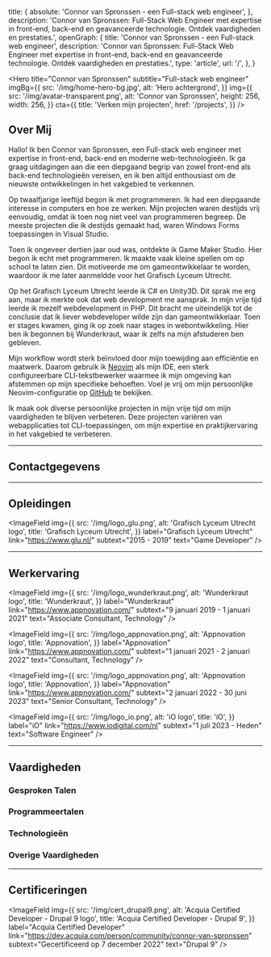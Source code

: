 
  title: {
    absolute: 'Connor van Spronssen - een Full-stack web engineer',
  },
  description:
    'Connor van Spronssen: Full-Stack Web Engineer met expertise in front-end, back-end en geavanceerde technologie. Ontdek vaardigheden en prestaties.',
  openGraph: {
    title: 'Connor van Spronssen - een Full-stack web engineer',
    description:
      'Connor van Spronssen: Full-Stack Web Engineer met expertise in front-end, back-end en geavanceerde technologie. Ontdek vaardigheden en prestaties.',
    type: 'article',
    url: '/',
  },
}

<Hero
  title="Connor van Spronssen"
  subtitle="Full-stack web engineer"
  imgBg={{
    src: '/img/home-hero-bg.jpg',
    alt: 'Hero achtergrond',
  }}
  img={{
    src: '/img/avatar-transparent.png',
    alt: 'Connor van Spronssen',
    height: 256,
    width: 256,
  }}
  cta={{
    title: 'Verken mijn projecten',
    href: '/projects',
  }}
/>

<ContentContainer>

## Over Mij

Hallo! Ik ben Connor van Spronssen, een Full-stack web engineer met expertise in front-end, back-end en moderne web-technologieën.
Ik ga graag uitdagingen aan die een diepgaand begrip van zowel front-end als back-end technologieën vereisen,
en ik ben altijd enthousiast om de nieuwste ontwikkelingen in het vakgebied te verkennen.

Op twaalfjarige leeftijd begon ik met programmeren.
Ik had een diepgaande interesse in computers en hoe ze werken.
Mijn projecten waren destijds vrij eenvoudig, omdat ik toen nog niet veel van programmeren begreep.
De meeste projecten die ik destijds gemaakt had, waren Windows Forms toepassingen in Visual Studio.

Toen ik ongeveer dertien jaar oud was, ontdekte ik Game Maker Studio.
Hier begon ik echt met programmeren.
Ik maakte vaak kleine spellen om op school te laten zien.
Dit motiveerde me om gameontwikkelaar te worden, waardoor ik me later aanmeldde voor het Grafisch Lyceum Utrecht.

Op het Grafisch Lyceum Utrecht leerde ik C# en Unity3D.
Dit sprak me erg aan, maar ik merkte ook dat web development me aansprak.
In mijn vrije tijd leerde ik mezelf webdevelopment in PHP.
Dit bracht me uiteindelijk tot de conclusie dat ik liever webdeveloper wilde zijn dan gameontwikkelaar.
Toen er stages kwamen, ging ik op zoek naar stages in webontwikkeling.
Hier ben ik begonnen bij Wunderkraut, waar ik zelfs na mijn afstuderen ben gebleven.

Mijn workflow wordt sterk beïnvloed door mijn toewijding aan efficiëntie en maatwerk.
Daarom gebruik ik [Neovim](https://neovim.io/) als mijn IDE, een sterk configureerbare CLI-tekstbewerker waarmee ik mijn omgeving kan afstemmen op mijn specifieke behoeften.
Voel je vrij om mijn persoonlijke Neovim-configuratie op [GitHub](https://github.com/Dobefu/nvim-config) te bekijken.

Ik maak ook diverse persoonlijke projecten in mijn vrije tijd om mijn vaardigheden te blijven verbeteren.
Deze projecten variëren van webapplicaties tot CLI-toepassingen, om mijn expertise en praktijkervaring in het vakgebied te verbeteren.

---

## Contactgegevens

<div className="flex gap-4 max-md:flex-col">
  <Field icon={iconEmail} label="E-mail" value="info@dobefu.com" />
  <Field
    icon={iconBirthdayCake}
    label="Geboortedatum"
    value="18 september 1997"
  />
</div>

---

## Opleidingen

<div className="flex gap-4 max-md:flex-col">
  <ImageField
    img={{
      src: '/img/logo_lkc.png',
      alt: 'Leo Kannercollege logo',
      title: 'Leo Kannercollege',
    }}
    label="Leo Kannercollege"
    link="https://www.leokannercollege.nl/"
    subtext="2010 - 2014"
    text="Middelbaar onderwijs"
  />

  <ImageField
    img={{
      src: '/img/logo_glu.png',
      alt: 'Grafisch Lyceum Utrecht logo',
      title: 'Grafisch Lyceum Utrecht',
    }}
    label="Grafisch Lyceum Utrecht"
    link="https://www.glu.nl/"
    subtext="2015 - 2019"
    text="Game Developer"
  />
</div>

---

## Werkervaring

<ImageField
  img={{
    src: '/img/logo_wunderkraut.png',
    alt: 'Wunderkraut logo',
    title: 'Wunderkraut',
  }}
  label="Wunderkraut"
  link="https://www.appnovation.com/"
  subtext="9 januari 2019 - 1 januari 2021"
  text="Associate Consultant, Technology"
/>

<ImageField
  img={{
    src: '/img/logo_appnovation.png',
    alt: 'Appnovation logo',
    title: 'Appnovation',
  }}
  label="Appnovation"
  link="https://www.appnovation.com/"
  subtext="1 januari 2021 - 2 januari 2022"
  text="Consultant, Technology"
/>

<ImageField
  img={{
    src: '/img/logo_appnovation.png',
    alt: 'Appnovation logo',
    title: 'Appnovation',
  }}
  label="Appnovation"
  link="https://www.appnovation.com/"
  subtext="2 januari 2022 - 30 juni 2023"
  text="Senior Consultant, Technology"
/>

<ImageField
  img={{
    src: '/img/logo_io.png',
    alt: 'iO logo',
    title: 'iO',
  }}
  label="iO"
  link="https://www.iodigital.com/nl"
  subtext="1 juli 2023 - Heden"
  text="Software Engineer"
/>

---

## Vaardigheden

### Gesproken Talen

<ProgressBar label="Nederlands" percentage="90" />
<ProgressBar label="Engels" percentage="85" />

<div className="py-4" />

### Programmeertalen

<ProgressBar label="PHP" percentage="90" />
<ProgressBar label="Typescript" percentage="85" />
<ProgressBar label="JavaScript" percentage="85" />
<ProgressBar label="Go" percentage="75" />
<ProgressBar label="Bash" percentage="65" />
<ProgressBar label="C#" percentage="60" />

<div className="py-4" />

### Technologieën

<ProgressBar label="Drupal 8 / 9 / 10 / 11" percentage="90" />
<ProgressBar label="NextJS" percentage="90" />
<ProgressBar label="NuxtJS" percentage="85" />
<ProgressBar label="Drupal 7" percentage="75" />
<ProgressBar label="Unity3D" percentage="70" />
<ProgressBar label="Hugo" percentage="65" />

<div className="py-4" />

### Overige Vaardigheden

<ProgressBar label="CI / CD" percentage="90" />
<ProgressBar label="Linux" percentage="90" />
<ProgressBar label="Docker" percentage="85" />
<ProgressBar label="(Neo)Vim" percentage="80" />
<ProgressBar label="Networking" percentage="75" />
<ProgressBar label="Ansible" percentage="70" />

---

## Certificeringen

<ImageField
  img={{
    src: '/img/cert_drupal9.png',
    alt: 'Acquia Certified Developer - Drupal 9 logo',
    title: 'Acquia Certified Developer - Drupal 9',
  }}
  label="Acquia Certified Developer"
  link="https://dev.acquia.com/person/community/connor-van-spronssen"
  subtext="Gecertificeerd op 7 december 2022"
  text="Drupal 9"
/>

</ContentContainer>
